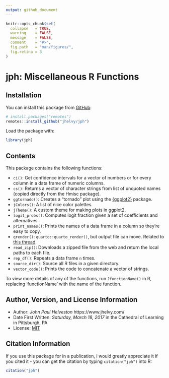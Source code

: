 ```yaml
---
output: github_document
---
```


<!-- README.md is generated from README.Rmd. Please edit that file -->

```r
knitr::opts_chunk$set(
  collapse   = TRUE,
  warning    = FALSE,
  message    = FALSE,
  comment    = "#>",
  fig.path   = "man/figures/",
  fig.retina = 3
)
```

# jph: Miscellaneous R Functions

<!-- badges: start -->

<!-- badges: end -->

## Installation

You can install this package from [GitHub](https://github.com/jhelvy/jph):

```r
# install.packages("remotes")
remotes::install_github("jhelvy/jph")
```

Load the package with:

```r
library(jph)
```

## Contents

This package contains the following functions:

* `ci()`: Get confidence intervals for a vector of numbers or for every column in a data frame of numeric columns.
* `cs()`: Returns a vector of character strings from list of unquoted names (copied directly from the Hmisc package).
* `ggtornado()`: Creates a "tornado" plot using the [{ggplot2}](https://ggplot2.tidyverse.org/) package.
* `jColors()`: A list of nice color palettes.
* `jTheme()`: A custom theme for making plots in ggplot2.
* `logit_probs()`: Computes logit fraction given a set of coefficients and alternatives.
* `print_names()`: Prints the names of a data frame in a column so they're easy to copy.
* `qrender()`: `quarto::quarto_render()`, but output file can move. Related to [this thread](https://github.com/quarto-dev/quarto-cli/discussions/2171#discussioncomment-5099284).
* `read_zip()`: Downloads a zipped file from the web and return the local paths to each file.
* `rep_df()`: Repeats a data frame `n` times.
* `source_dir()`: Source all R files in a given directory.
* `vector_code()`: Prints the code to concatenate a vector of strings.

To view more details of any of the functions, run `?functionName()` in R, replacing 'functionName' with the name of the function.

## Author, Version, and License Information

- Author: *John Paul Helveston* https://www.jhelvy.com/
- Date First Written: *Saturday, March 18, 2017* in the Cathedral of Learning in Pittsburgh, PA
- License: [MIT](https://github.com/jhelvy/jph/blob/master/LICENSE.md)

## Citation Information

If you use this package for in a publication, I would greatly appreciate it if you cited it - you can get the citation by typing `citation("jph")` into R:

```r
citation("jph")
```

